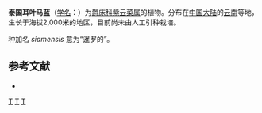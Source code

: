 {{Speciesbox 
| genus = Strobilanthes
| species = siamensis
| authority = C. B. Clarke， 1905
| synonyms =
* ''Perilepta siamensis'' (C.B.Clarke) Bremek.
* ''Strobilanthes auriculata var. siamensis'' C.B.Clarke
}}

'''泰国耳叶马蓝'''（[[学名|学名]]：{{lang|la|''Strobilanthes siamensis''}}）为[[爵床科|爵床科]][[紫云菜属|紫云菜属]]的植物。分布在[[中国大陆|中国大陆]]的[[云南|云南]]等地，生长于海拔2,000米的地区，目前尚未由人工引种栽培。

种加名 ''siamensis'' 意为“暹罗的”。

== 参考文献 ==
<div class="references-small">
* {{cite web| url =http://www.bioinfo.cn/db05/KmzwSpecies.php?action=view&id=899| title =泰国耳叶马蓝| work =《中国高等植物数据库全库》| publisher =中国科学院微生物研究所| author =昆明植物研究所| accessdate =2009-02-21| deadurl =yes| archiveurl =https://web.archive.org/web/20160305060126/http://www.bioinfo.cn/db05/KmzwSpecies.php?action=view&id=899| archivedate =2016-03-05}}
</div>
{{Taxonbar|from=Q11144858}}

[[Category:马蓝属|T]]
[[Category:云南植物|T]]
[[Category:1905年描述的植物|T]]
